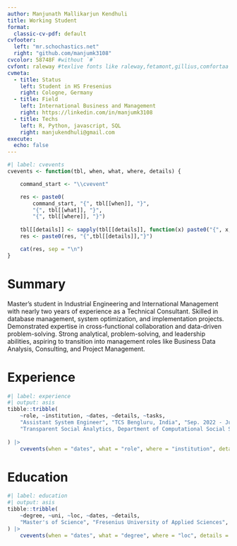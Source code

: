 ```yaml
---
author: Manjunath Mallikarjun Kendhuli
title: Working Student
format:
  classic-cv-pdf: default
cvfooter:
  left: "mr.schochastics.net"
  right: "github.com/manjumk3108"
cvcolor: 58748F #without `#`
cvfont: raleway #texlive fonts like raleway,fetamont,gillius,comfortaa
cvmeta:
  - title: Status
    left: Student in HS Fresenius
    right: Cologne, Germany
  - title: Field
    left: International Business and Management
    right: https://linkedin.com/in/manjumk3108
  - title: Techs
    left: R, Python, javascript, SQL
    right: manjukendhuli@gmail.com
execute:
  echo: false
---
```


```r
#| label: cvevents
cvevents <- function(tbl, when, what, where, details) {

    command_start <- "\\cvevent"

    res <- paste0(
        command_start, "{", tbl[[when]], "}", 
        "{", tbl[[what]], "}",
        "{", tbl[[where]], "}")
    
    tbl[[details]] <- sapply(tbl[[details]], function(x) paste0("{", x, "}", collapse = ","))
    res <- paste0(res, "{",tbl[[details]],"}")

    cat(res, sep = "\n")
}
```

# Summary

Master’s student in Industrial Engineering and International Management with nearly two years of experience as a Technical Consultant. Skilled in database management, system optimization, and implementation projects. Demonstrated expertise in cross-functional collaboration and data-driven problem-solving. Strong analytical, problem-solving, and leadership abilities, aspiring to transition into management roles like Business Data Analysis, Consulting, and Project Management.

# Experience


```r
#| label: experience
#| output: asis
tibble::tribble(
    ~role, ~institution, ~dates, ~details, ~tasks,
    "Assistant System Engineer", "TCS Bengluru, India", "Sep. 2022 - Jun. 2024",
    "Transparent Social Analytics, Department of Computational Social Science", c("Interacted with clients to gather and analyze requirements, ensuring effective communication and alignment with business needs", "Applied problem-solving techniques to complex tasks, showcasing adaptability and critical thinking in project delivery"),
    
) |>
    cvevents(when = "dates", what = "role", where = "institution", details = "tasks")
```

# Education

```r
#| label: education
#| output: asis
tibble::tribble(
    ~degree, ~uni, ~loc, ~dates, ~details,
    "Master's of Science", "Fresenius University of Applied Sciences", "Cologne, Germany", "Aug. 2024 - Sep. 2026", c("Thesis: Project Management in Agile Projects", "Data Analysis Replication")
) |>
    cvevents(when = "dates", what = "degree", where = "loc", details = "details")
```
